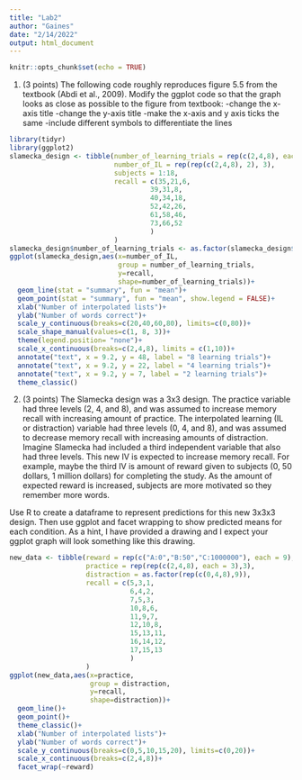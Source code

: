```yaml
---
title: "Lab2"
author: "Gaines"
date: "2/14/2022"
output: html_document
---
```


```r
knitr::opts_chunk$set(echo = TRUE)
```
1. (3 points) The following code roughly reproduces figure 5.5 from the textbook (Abdi et al., 2009). Modify the ggplot code so that the graph looks as close as possible to the figure from textbook:
-change the x-axis title
-change the y-axis title
-make the x-axis and y axis ticks the same
-include different symbols to differentiate the lines

```r
library(tidyr)
library(ggplot2)
slamecka_design <- tibble(number_of_learning_trials = rep(c(2,4,8), each=6),
                          number_of_IL = rep(rep(c(2,4,8), 2), 3),
                          subjects = 1:18,
                          recall = c(35,21,6,
                                   39,31,8,
                                   40,34,18,
                                   52,42,26,
                                   61,58,46,
                                   73,66,52
                                   )
                          )
slamecka_design$number_of_learning_trials <- as.factor(slamecka_design$number_of_learning_trials) 
ggplot(slamecka_design,aes(x=number_of_IL,
                           group = number_of_learning_trials,
                           y=recall,
                           shape=number_of_learning_trials))+
  geom_line(stat = "summary", fun = "mean")+
  geom_point(stat = "summary", fun = "mean", show.legend = FALSE)+
  xlab("Number of interpolated lists")+
  ylab("Number of words correct")+
  scale_y_continuous(breaks=c(20,40,60,80), limits=c(0,80))+
  scale_shape_manual(values=c(1, 8, 3))+
  theme(legend.position= "none")+
  scale_x_continuous(breaks=c(2,4,8), limits = c(1,10))+
  annotate("text", x = 9.2, y = 48, label = "8 learning trials")+
  annotate("text", x = 9.2, y = 22, label = "4 learning trials")+
  annotate("text", x = 9.2, y = 7, label = "2 learning trials")+
  theme_classic()
```

2. (3 points) The Slamecka design was a 3x3 design. The practice variable had three levels (2, 4, and 8), and was assumed to increase memory recall with increasing amount of practice. The interpolated learning (IL or distraction) variable had three levels (0, 4, and 8), and was assumed to decrease memory recall with increasing amounts of distraction.
Imagine Slamecka had included a third independent variable that also had three levels. This new IV is expected to increase memory recall. For example, maybe the third IV is amount of reward given to subjects (0, 50 dollars, 1 million dollars) for completing the study. As the amount of expected reward is increased, subjects are more motivated so they remember more words.

Use R to create a dataframe to represent predictions for this new 3x3x3 design. Then use ggplot and facet wrapping to show predicted means for each condition. As a hint, I have provided a drawing and I expect your ggplot graph will look something like this drawing.

```r
new_data <- tibble(reward = rep(c("A:0","B:50","C:1000000"), each = 9),
                   practice = rep(rep(c(2,4,8), each = 3),3),
                   distraction = as.factor(rep(c(0,4,8),9)),
                   recall = c(5,3,1,
                              6,4,2,
                              7,5,3,
                              10,8,6,
                              11,9,7,
                              12,10,8,
                              15,13,11,
                              16,14,12,
                              17,15,13
                              )
                   )
ggplot(new_data,aes(x=practice,
                    group = distraction,
                    y=recall,
                    shape=distraction))+
  geom_line()+
  geom_point()+
  theme_classic()+
  xlab("Number of interpolated lists")+
  ylab("Number of words correct")+
  scale_y_continuous(breaks=c(0,5,10,15,20), limits=c(0,20))+
  scale_x_continuous(breaks=c(2,4,8))+
  facet_wrap(~reward)
```


